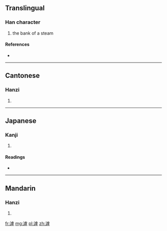 ==Translingual==

===Han character===
{{Han char|rn=85|rad=水|as=11|sn=14|four=3114<sub>9</sub>|canj=水卜心木 (EYPD)}}

# the bank of a steam

====References====
* {{Han ref|kx=0644.110|dkj=18092|dj=1051.210|hdz=31721.040|uh=6EF9|ud=28409|bh=E2A3|bd=58019}}

----

==Cantonese==

===Hanzi===
{{yue-hanzi|jyut=|y=fu1}}

# {{defn|lang=yue|sort=水11}}

----

==Japanese==

===Kanji===
{{ja-kanji|grade=|rs=水11}}

# {{defn|lang=ja|sort=水11}}

====Readings====
* {{ja-readings|on=[[こ]] (ko), [[く]] (ku)|kun=}}

----

==Mandarin==

===Hanzi===
{{cmn-hanzi|pin=[[hū]] ([[hu1]]), [[hǔ]] ([[hu3]])|wg=hu<sup>1</sup>, hu<sup>3</sup>}}

# {{defn|lang=cmn|sort=水11}}

[[fr:滹]]
[[mg:滹]]
[[pl:滹]]
[[zh:滹]]